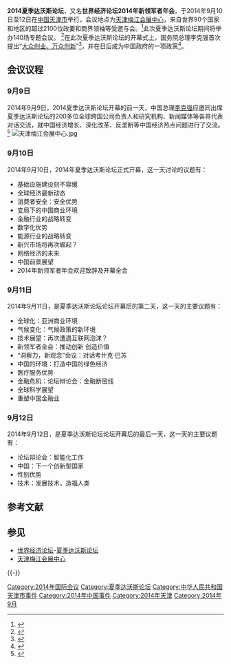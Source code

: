 {{Infobox Organization
|name = 2014夏季达沃斯论坛<br /><small>世界经济论坛2014年新领军者年会</small>
|image = World Economic Forum logo.svg
|size = 180px 
|formation = 2007年
|type = 财经领域论坛
|status = 年会
|headquarters =[[瑞士|瑞士]]
|region_served = 全球
|leader_title = 创始人
|leader_name = 施瓦布
|num_volunteers   = 2000名
|website = [http://www.tj-summerdavos.cn 天津夏季达沃斯论坛官网]
}}
'''2014夏季达沃斯论坛'''，又名'''世界经济论坛2014年新领军者年会'''，于2014年9月10日至12日在[[中华人民共和国|中国]][[天津市|天津市]]举行，会议地点为[[天津梅江会展中心|天津梅江会展中心]]，来自世界90个国家和地区的超过2100位政要和商界领袖等受邀与会。<ref>{{cite web | url=http://finance.sina.com.cn/roll/20140910/060020249921.shtml | title=第八届夏季达沃斯论坛今日开幕 | accessdate=2014年9月10日 | archive-date=2017年8月12日 | archive-url=https://web.archive.org/web/20170812210859/http://finance.sina.com.cn/roll/20140910/060020249921.shtml | dead-url=no }}</ref>此次夏季达沃斯论坛期间将举办140场专题会议。
<ref name="数字达沃斯">{{cite news | url=http://www.tianjinwe.com/tianjin/tjsz/201409/t20140910_696663.html | title=2014夏季达沃斯论坛今开幕 1600嘉宾共议"创造价值" | date=2014年9月10日 | accessdate=2014年9月10日 | newspaper=天津网 | location=天津 | deadurl=yes | archiveurl=https://web.archive.org/web/20140910195721/http://www.tianjinwe.com/tianjin/tjsz/201409/t20140910_696663.html | archivedate=2014年9月10日 }}</ref>在此次夏季达沃斯论坛的开幕式上，国务院总理李克强首次提出“[[大众创业、万众创新|大众创业、万众创新]]”<ref>{{cite news|title=李克强在2014夏季达沃斯论坛开幕式发表致辞|url=http://www.chinanews.com/gn/2014/09-10/6578895.shtml|accessdate=2016-02-02|agency=中国新闻网|archive-date=2020-02-04|archive-url=https://web.archive.org/web/20200204050726/http://www.chinanews.com./gn/2014/09-10/6578895.shtml|dead-url=no}}</ref>，并在日后成为中国政府的一项政策<ref>{{cite news|title=李克强达沃斯论坛重提“大众创业 万众创新”|url=http://finance.china.com.cn/news/special/2015xjdws/20150910/3335455.shtml|accessdate=2016-02-02|agency=中国网|archive-url=https://web.archive.org/web/20160202213554/http://finance.china.com.cn/news/special/2015xjdws/20150910/3335455.shtml|archive-date=2016-02-02|dead-url=yes}}</ref>。

== 会议议程 ==
=== 9月9日 ===
2014年9月9日，2014夏季达沃斯论坛开幕的前一天，中国总理[[李克强|李克强]]应邀同出席夏季达沃斯论坛的200多位全球跨国公司负责人和研究机构、新闻媒体等各界代表对话交流，就中国经济增长、深化改革、反垄断等中国经济热点问题进行了交流。<ref>{{cite web|title=李克强与出席达沃斯论坛的代表对话交流|url=http://news.xinhuanet.com/2014-09/10/c_126968234.htm|publisher=新华网|accessdate=2014年9月10日|archive-date=2014年9月15日|archive-url=https://web.archive.org/web/20140915151146/http://news.xinhuanet.com/2014-09/10/c_126968234.htm|dead-url=no}}</ref>
[[File:天津梅江会展中心.jpg|thumb]]

=== 9月10日 ===
2014年9月10日，2014年夏季达沃斯论坛正式开幕，这一天讨论的议题有：
*基础设施建设刻不容缓
*全球经济最新动态
*消费者安全：安全优势
*变局下的中国商业环境
*金融行业的战略转变
*数字化优势
*能源行业的战略转变
*新兴市场将再次崛起？
*网络经济的未来
*中国前景展望
*2014年新领军者年会欢迎致辞及开幕全会

=== 9月11日 ===
2014年9月11日，是夏季达沃斯论坛论坛开幕后的第二天，这一天的主要议题有：
*全球化：亚洲商业环境
*气候变化：气候政策的新环境
*技术展望：再次遭遇互联网泡沫？
*新领军者全会：推动创新 创造价值
*“洞察力，新观念”会议：对话考什克·巴苏
*中国的环境：打造中国的绿色经济
*医疗服务优势
*金融危机：论坛辩论会：金融断层线
*全球科学展望 
*重塑中国金融业

=== 9月12日 ===
2014年9月12日，是夏季达沃斯论坛论坛开幕后的最后一天，这一天的主要议题有：
*论坛辩论会：智能化工作
*中国：下一个创新型国家
*性别优势
*技术：发展技术，造福人类

== 参考文献 ==
{{Reflist|30em}}

== 参见 ==
* [[世界经济论坛|世界经济论坛]]-[[夏季达沃斯论坛|夏季达沃斯论坛]]
* [[天津梅江会展中心|天津梅江会展中心]]

{{-}}
{{夏季达沃斯论坛}}

[[Category:2014年国际会议|Category:2014年国际会议]]
[[Category:夏季达沃斯论坛|Category:夏季达沃斯论坛]]
[[Category:中华人民共和国天津市事件|Category:中华人民共和国天津市事件]]
[[Category:2014年中国事件|Category:2014年中国事件]]
[[Category:2014年天津|Category:2014年天津]]
[[Category:2014年9月|Category:2014年9月]]
